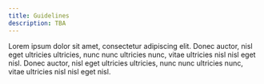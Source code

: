 ```yaml
---
title: Guidelines
description: TBA
---
```


Lorem ipsum dolor sit amet, consectetur adipiscing elit. Donec auctor, nisl eget ultricies ultricies, nunc nunc ultricies nunc, vitae ultricies nisl nisl eget nisl. Donec auctor, nisl eget ultricies ultricies, nunc nunc ultricies nunc, vitae ultricies nisl nisl eget nisl.